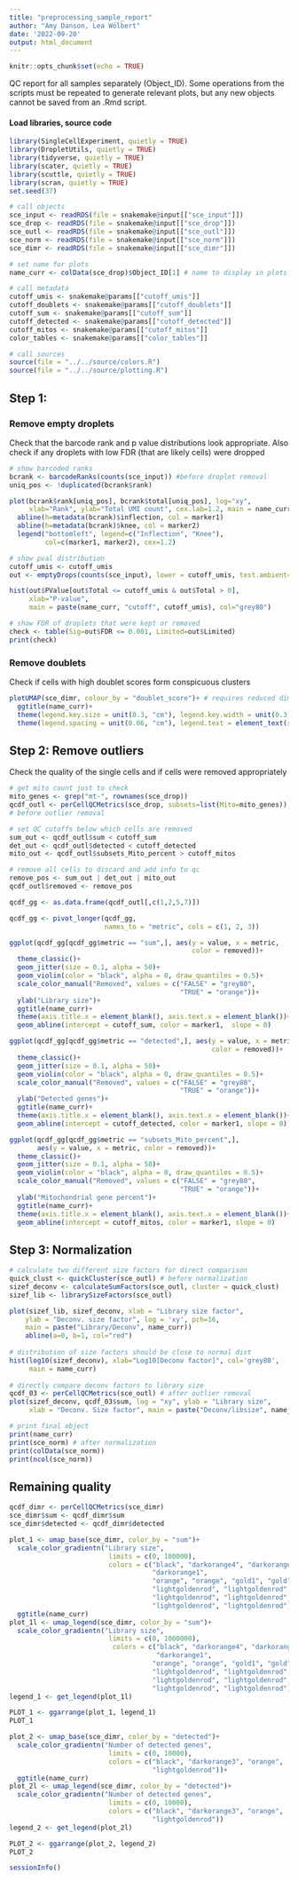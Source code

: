 ```yaml
---
title: "preprocessing_sample_report"
author: "Amy Danson, Lea Wölbert"
date: '2022-09-20'
output: html_document
---
```


```r
knitr::opts_chunk$set(echo = TRUE)
```

QC report for all samples separately (Object_ID).
Some operations from the scripts must be repeated to generate relevant plots,
but any new objects cannot be saved from an .Rmd script.

#### Load libraries, source code 

```r
library(SingleCellExperiment, quietly = TRUE) 
library(DropletUtils, quietly = TRUE) 
library(tidyverse, quietly = TRUE) 
library(scater, quietly = TRUE) 
library(scuttle, quietly = TRUE) 
library(scran, quietly = TRUE) 
set.seed(37)
```

```r
# call objects
sce_input <- readRDS(file = snakemake@input[["sce_input"]])
sce_drop <- readRDS(file = snakemake@input[["sce_drop"]])
sce_outl <- readRDS(file = snakemake@input[["sce_outl"]])
sce_norm <- readRDS(file = snakemake@input[["sce_norm"]])
sce_dimr <- readRDS(file = snakemake@input[["sce_dimr"]])

# set name for plots
name_curr <- colData(sce_drop)$Object_ID[1] # name to display in plots
```

```r
# call metadata
cutoff_umis <- snakemake@params[["cutoff_umis"]]
cutoff_doublets <- snakemake@params[["cutoff_doublets"]] 
cutoff_sum <- snakemake@params[["cutoff_sum"]] 
cutoff_detected <- snakemake@params[["cutoff_detected"]]
cutoff_mitos <- snakemake@params[["cutoff_mitos"]]
color_tables <- snakemake@params[["color_tables"]]
```

```r
# call sources
source(file = "../../source/colors.R")
source(file = "../../source/plotting.R")
```

## Step 1: 

### Remove empty droplets

Check that the barcode rank and p value distributions look appropriate.
Also check if any droplets with low FDR (that are likely cells) were dropped

```r

# show barcoded ranks 
bcrank <- barcodeRanks(counts(sce_input)) #before droplet removal
uniq_pos <- !duplicated(bcrank$rank)

plot(bcrank$rank[uniq_pos], bcrank$total[uniq_pos], log="xy", 
     xlab="Rank", ylab="Total UMI count", cex.lab=1.2, main = name_curr)
  abline(h=metadata(bcrank)$inflection, col = marker1)
  abline(h=metadata(bcrank)$knee, col = marker2)
  legend("bottomleft", legend=c("Inflection", "Knee"), 
         col=c(marker1, marker2), cex=1.2)

# show pval distribution    
cutoff_umis <- cutoff_umis
out <- emptyDrops(counts(sce_input), lower = cutoff_umis, test.ambient=TRUE)  

hist(out$PValue[out$Total <= cutoff_umis & out$Total > 0],
     xlab="P-value",
     main = paste(name_curr, "cutoff", cutoff_umis), col="grey80")  

# show FDR of droplets that were kept or removed
check <- table(Sig=out$FDR <= 0.001, Limited=out$Limited)
print(check)
```

### Remove doublets

Check if cells with high doublet scores form conspicuous clusters

```r
plotUMAP(sce_dimr, colour_by = "doublet_score")+ # requires reduced dims
  ggtitle(name_curr)+
  theme(legend.key.size = unit(0.3, "cm"), legend.key.width = unit(0.3, "cm"))+
  theme(legend.spacing = unit(0.06, "cm"), legend.text = element_text(size = 7))
```

## Step 2: Remove outliers

Check the quality of the single cells and if cells were removed appropriately

```r

# get mito count just to check
mito_genes <- grep("mt-", rownames(sce_drop))
qcdf_outl <- perCellQCMetrics(sce_drop, subsets=list(Mito=mito_genes)) 
# before outlier removal

# set QC cutoffs below which cells are removed
sum_out <- qcdf_outl$sum < cutoff_sum 
det_out <- qcdf_outl$detected < cutoff_detected 
mito_out <- qcdf_outl$subsets_Mito_percent > cutoff_mitos

# remove all cells to discard and add info to qc
remove_pos <- sum_out | det_out | mito_out
qcdf_outl$removed <- remove_pos

qcdf_gg <- as.data.frame(qcdf_outl[,c(1,2,5,7)])

qcdf_gg <- pivot_longer(qcdf_gg, 
                        names_to = "metric", cols = c(1, 2, 3))

ggplot(qcdf_gg[qcdf_gg$metric == "sum",], aes(y = value, x = metric, 
                                              color = removed))+
  theme_classic()+
  geom_jitter(size = 0.1, alpha = 50)+
  geom_violin(color = "black", alpha = 0, draw_quantiles = 0.5)+  
  scale_color_manual("Removed", values = c("FALSE" = "grey80", 
                                           "TRUE" = "orange"))+
  ylab("Library size")+
  ggtitle(name_curr)+
  theme(axis.title.x = element_blank(), axis.text.x = element_blank())+
  geom_abline(intercept = cutoff_sum, color = marker1,  slope = 0) 

ggplot(qcdf_gg[qcdf_gg$metric == "detected",], aes(y = value, x = metric,
                                                   color = removed))+
  theme_classic()+
  geom_jitter(size = 0.1, alpha = 50)+
  geom_violin(color = "black", alpha = 0, draw_quantiles = 0.5)+ 
  scale_color_manual("Removed", values = c("FALSE" = "grey80", 
                                           "TRUE" = "orange"))+
  ylab("Detected genes")+
  ggtitle(name_curr)+
  theme(axis.title.x = element_blank(), axis.text.x = element_blank())+
  geom_abline(intercept = cutoff_detected, color = marker1, slope = 0) 

ggplot(qcdf_gg[qcdf_gg$metric == "subsets_Mito_percent",], 
       aes(y = value, x = metric, color = removed))+
  theme_classic()+
  geom_jitter(size = 0.1, alpha = 50)+
  geom_violin(color = "black", alpha = 0, draw_quantiles = 0.5)+  
  scale_color_manual("Removed", values = c("FALSE" = "grey80", 
                                           "TRUE" = "orange"))+
  ylab("Mitochondrial gene percent")+
  ggtitle(name_curr)+
  theme(axis.title.x = element_blank(), axis.text.x = element_blank())+
  geom_abline(intercept = cutoff_mitos, color = marker1, slope = 0) 
```

## Step 3: Normalization

```r
# calculate two different size factors for direct comparison
quick_clust <- quickCluster(sce_outl) # before normalization
sizef_deconv <- calculateSumFactors(sce_outl, cluster = quick_clust)
sizef_lib <- librarySizeFactors(sce_outl)

plot(sizef_lib, sizef_deconv, xlab = "Library size factor",
    ylab = "Deconv. size factor", log = 'xy', pch=16, 
    main = paste("Library/Deconv", name_curr))
    abline(a=0, b=1, col="red")
    
# distribution of size factors should be close to normal dist
hist(log10(sizef_deconv), xlab="Log10[Deconv factor]", col='grey80', 
     main = name_curr)
    
# directly compare deconv factors to library size
qcdf_03 <- perCellQCMetrics(sce_outl) # after outlier removal
plot(sizef_deconv, qcdf_03$sum, log = "xy", ylab = "Library size",
     xlab = "Deconv. Size factor", main = paste("Deconv/libsize", name_curr))
```

```r
# print final object
print(name_curr)
print(sce_norm) # after normalization
print(colData(sce_norm))
print(ncol(sce_norm))
```

## Remaining quality

```r

qcdf_dimr <- perCellQCMetrics(sce_dimr)
sce_dimr$sum <- qcdf_dimr$sum
sce_dimr$detected <- qcdf_dimr$detected

plot_1 <- umap_base(sce_dimr, color_by = "sum")+
  scale_color_gradientn("Library size", 
                         limits = c(0, 100000),
                         colors = c("black", "darkorange4", "darkorange3",
                                    "darkorange1",
                                    "orange", "orange", "gold1", "gold",
                                    "lightgoldenrod", "lightgoldenrod", 
                                    "lightgoldenrod", "lightgoldenrod", 
                                    "lightgoldenrod", "lightgoldenrod"))+
  ggtitle(name_curr)
plot_1l <- umap_legend(sce_dimr, color_by = "sum")+
  scale_color_gradientn("Library size", 
                         limits = c(0, 1000000),
                          colors = c("black", "darkorange4", "darkorange3", 
                                     "darkorange1",
                                    "orange", "orange", "gold1", "gold",
                                    "lightgoldenrod", "lightgoldenrod", 
                                    "lightgoldenrod", "lightgoldenrod", 
                                    "lightgoldenrod", "lightgoldenrod"))
legend_1 <- get_legend(plot_1l)

PLOT_1 <- ggarrange(plot_1, legend_1)
PLOT_1

plot_2 <- umap_base(sce_dimr, color_by = "detected")+
  scale_color_gradientn("Number of detected genes", 
                         limits = c(0, 10000),
                         colors = c("black", "darkorange3", "orange", 
                                    "lightgoldenrod"))+
  ggtitle(name_curr)
plot_2l <- umap_legend(sce_dimr, color_by = "detected")+
  scale_color_gradientn("Number of detected genes", 
                         limits = c(0, 10000),
                         colors = c("black", "darkorange3", "orange", 
                                    "lightgoldenrod"))
legend_2 <- get_legend(plot_2l)

PLOT_2 <- ggarrange(plot_2, legend_2)
PLOT_2
```

```r
sessionInfo()
```